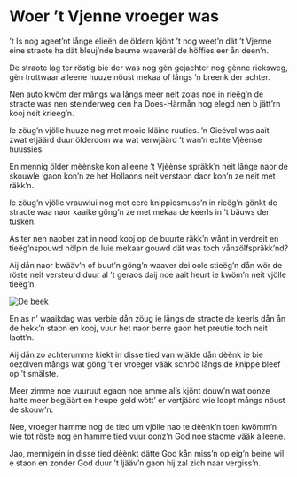 
# Woer ’t Vjenne vroeger was

<PoemAudio src={fragment} performer={readers.bert} />

<PoemText>

’t Is nog ageet’nt långe elieën
de öldern kjönt ’t nog weet’n
dät ’t Vjenne eine straote ha
dät bleuj’nde beume waaveràl
de höffies eer ån deen’n.

De straote lag ter röstig bie
der was nog gèn gejachter
nog gènne rieksweg, gèn trottwaar
alleene huuze nöust mekaa
of långs ’n breenk der achter.

Nen auto kwöm der mångs wa långs
meer neit zo’as noe in rieëg’n
de straote was nen steinderweg
den ha Does-Härmån nog elegd
nen b jätt’rn kooj neit krieeg’n.

Ie zöug’n vjölle huuze nog
met mooie kläine ruuties.
’n Gieëvel was aait zwat etjäärd
duur ölderdom wa wat verwjäärd
’t wan’n echte Vjèènse huussies.

En mennig ölder mèènske kon
alleene ’t Vjèènse spräkk’n
neit långe naor de skouwle ‘gaon
kon’n ze het Hollaons neit verstaon
daor kon’n ze neit met räkk’n.

Ie zöug’n vjölle vrauwlui nog
met eere knippiesmuss’n
in rieëg’n gönkt de straote waa
naor kaaike göng’n ze met mekaa
de keerls in ’t bäuws der tusken.

As ter nen naober zat in nood
kooj op de buurte räkk’n
wånt in verdreit en tieëg’nspouwd
hölp’n de luie mekaar gouwd
dät was toch vånzölfspräkk’nd?

Aij dån naor bwääv’n of buut’n göng’n
waaver dei oole stieëg’n
dån wör de röste neit versteurd
duur al ’t geraos daij noe aait heurt
ie kwöm’n neit vjölle tieëg’n.

<Image src={theBrook} alt="De beek" />

En as n’ waaikdag was verbie
dån zöug ie långs de straote
de keerls dån ån de hekk’n staon
en kooj, vuur het naor berre gaon
het preutie toch neit laott’n.

Aij dån zo achterumme kiekt
in disse tied van wjälde
dån dèènk ie bie oezölven mångs
wat göng ’t er vroeger vääk schròò långs
de knippe bleef op ’t smälste.

Meer zimme noe vuuruut egaon
noe amme al’s kjönt douw’n
wat oonze hatte meer begjäärt
en heupe geld wòtt’ er vertjäärd
wie loopt mångs nöust de skouw’n.

Nee, vroeger hamme nog de tied
um vjölle nao te dèènk’n
toen kwömm’n wie tot röste nog
en hamme tied vuur oonz’n God
noe staome vääk alleene.

Jao, mennigein in disse tied
dèènkt dätte God kån miss’n
op eig’n beine wil e staon
en zonder God duur ’t ljääv’n gaon
hij zal zich naar vergiss’n.

</PoemText>
